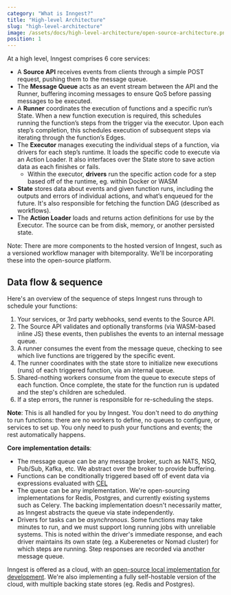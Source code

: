 ```yaml
---
category: "What is Inngest?"
title: "High-level Architecture"
slug: "high-level-architecture"
image: /assets/docs/high-level-architecture/open-source-architecture.png
position: 1
---
```


At a high level, Inngest comprises 6 core services:

- A **Source API** receives events from clients through a simple POST request, pushing them to the message queue.
- The **Message Queue** acts as an event stream between the API and the Runner, buffering incoming messages to ensure QoS before passing messages to be executed.
- A **Runner** coordinates the execution of functions and a specific run’s State. When a new function execution is required, this schedules running the function’s steps from the trigger via the executor. Upon each step’s completion, this schedules execution of subsequent steps via iterating through the function’s Edges.
- The **Executor** manages executing the individual steps of a function, via drivers for each step’s runtime. It loads the specific code to execute via an Action Loader. It also interfaces over the State store to save action data as each finishes or fails.
  - Within the executor, **drivers** run the specific action code for a step based off of the runtime, eg. within Docker or WASM
- **State** stores data about events and given function runs, including the outputs and errors of individual actions, and what’s enqueued for the future.  It's also responsible for fetching the function DAG (described as workflows).
- The **Action Loader** loads and returns action definitions for use by the Executor. The source can be from disk, memory, or another persisted state.

Note:  There are more components to the hosted version of Inngest, such as a versioned workflow manager with bitemporality.  We'll be incorporating these into the open-source platform.

## Data flow & sequence

Here's an overview of the sequence of steps Inngest runs through to schedule your functions:

1. Your services, or 3rd party webhooks, send events to the Source API.
2. The Source API validates and optionally transforms (via WASM-based inline JS) these events, then publishes the events to an internal message queue.
3. A runner consumes the event from the message queue, checking to see which live functions are triggered by the specific event.
4. The runner coordinates with the state store to initialize new executions (runs) of each triggered function, via an internal queue.
5. Shared-nothing workers consume from the queue to execute steps of each function.  Once complete, the state for the function run is updated and the step's children are scheduled.
6. If a step errors, the runner is responsible for re-scheduling the steps.

**Note**: This is all handled for you by Inngest.  You don't need to do _anything_ to run functions:  there are no workers to define, no queues to configure, or services to set up.  You only need to push your functions and events;  the rest automatically happens.

**Core implementation details**:

- The message queue can be any message broker, such as NATS, NSQ, Pub/Sub, Kafka, etc.  We abstract over the broker to provide buffering.
- Functions can be conditionally triggered based off of event data via expressions evaluated with [CEL](https://github.com/google/cel-go)
- The queue can be any implementation.  We're open-sourcing implementations for Redis, Postgres, and currently existing systems such as Celery.  The backing implementation doesn't necessarily matter, as Inngest abstracts the queue via state independently.
- Drivers for tasks can be _asynchronous_.  Some functions may take minutes to run, and we must support long running jobs with unreliable systems.  This is noted within the driver's immediate response, and each driver maintains its own state (eg. a Kuberenetes or Nomad cluster) for which steps are running.  Step responses are recorded via another message queue.

Inngest is offered as a cloud, with an [open-source local implementation for development](https://github.com/inngest/inngest).  We're also implementing a fully self-hostable version of the cloud, with multiple backing state stores (eg. Redis and Postgres).
